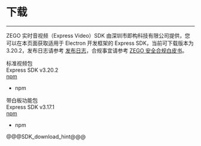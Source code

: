 # 下载

- - -

ZEGO 实时音视频（Express Video）SDK 由深圳市即构科技有限公司提供，您可以在本页面获取适用于 Electron 开发框架的 Express SDK，当前可下载版本为 3.20.2，发布日志请参考 [发布日志](!DownloadSDK/Release_Notes)，合规事宜请参考 [ZEGO 安全合规白皮书](#16142)。

<div class="sdk-download-wrapper download-area">
  <div class="sdk-download-item-wrapper">
    <div class="sdk-fun">标准视频包</div>
    <div class="download-title">Express SDK v3.20.2</div>
    <div class="download-selector">
      <div class="download-select-wrapper" style="padding-right: 0;">
        <a class="download-target-btn" href="javascript:void(0);">npm</a>
        <ul class="download-dropdown-list">
          <li data-href="https://www.npmjs.com/package/zego-express-engine-electron"
            class="dropdown-option">
            npm
          </li>
        </ul>
      </div>
    </div>
  </div>
  <div class="sdk-download-item-wrapper">
    <div class="sdk-fun">带白板功能包</div>
    <div class="download-title">Express SDK v3.17.1</div>
    <div class="download-selector">
      <div class="download-select-wrapper" style="padding-right: 0;">
        <a class="download-target-btn" href="javascript:void(0);">npm</a>
        <ul class="download-dropdown-list">
          <li data-href="https://www.npmjs.com/package/zego-express-engine-electron-whiteboard"
            class="dropdown-option">
            npm
          </li>
        </ul>
      </div>
    </div>  
  </div>
</div>

@@@SDK_download_hint@@@

<!-- Zego-Split-Line Do Not Remove Me -->
